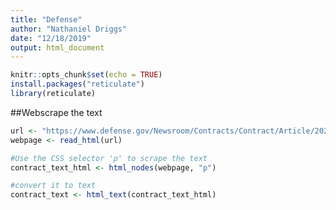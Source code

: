 ```yaml
---
title: "Defense"
author: "Nathaniel Driggs"
date: "12/18/2019"
output: html_document
---
```


```r
knitr::opts_chunk$set(echo = TRUE)
install.packages("reticulate")
library(reticulate)
```

##Webscrape the text
```r
url <- "https://www.defense.gov/Newsroom/Contracts/Contract/Article/2028834/"
webpage <- read_html(url)

#Use the CSS selector 'p' to scrape the text
contract_text_html <- html_nodes(webpage, "p")

#convert it to text
contract_text <- html_text(contract_text_html)
```


